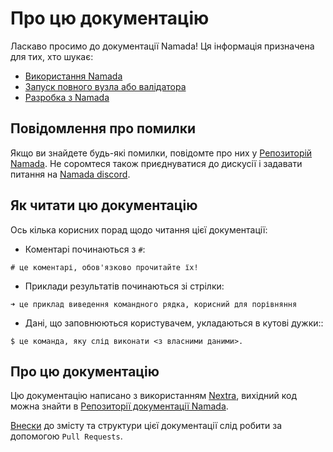 # Про цю документацію

Ласкаво просимо до документації Namada! Ця інформація призначена для тих, хто шукає:
- [Використання Namada](./users.mdx)
- [Запуск повного вузла або валідатора](./operators.mdx)
- [Разробка з Namada](./integrating-with-namada.mdx)

## Повідомлення про помилки
Якщо ви знайдете будь-які помилки, повідомте про них у [Репозиторій Namada](https://github.com/anoma/namada/issues).
Не соромтеся також приєднуватися до дискусії і задавати питання на [Namada discord](https://discord.gg/namada).

## Як читати цю документацію

Ось кілька корисних порад щодо читання цієї документації:

- Коментарі починаються з `#`:

`# це коментарі, обов'язково прочитайте їх!`

- Приклади результатів починаються зі стрілки:

`➜ це приклад виведення командного рядка, корисний для порівняння`

- Дані, що заповнюються користувачем, укладаються в кутові дужки::

`$ це команда, яку слід виконати <з власними даними>.`

## Про цю документацію

Цю документацію написано з використанням [Nextra](https://nextra.site/docs), вихідний код можна знайти в [Репозиторії документації Namada](https://github.com/anoma/namada-docs).

[Внески](https://github.com/anoma/namada/blob/main/CONTRIBUTING.md) до змісту та структури цієї документації слід робити за допомогою `Pull Requests`.

